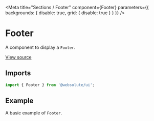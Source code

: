 
<Meta
  title="Sections / Footer"
  component={Footer}
  parameters={{ backgrounds: { disable: true, grid: { disable: true } } }}
/>

# Footer

A component to display a `Footer`.

[View source](https://github.com/actarian/turbo-mono/tree/main/packages/ui/src/sections/footer)

## Imports

```js
import { Footer } from '@websolute/ui';
```

## Example

A basic example of `Footer`.

<Canvas>
  <Story name="Footer">
    <Footer />
  </Story>
</Canvas>
